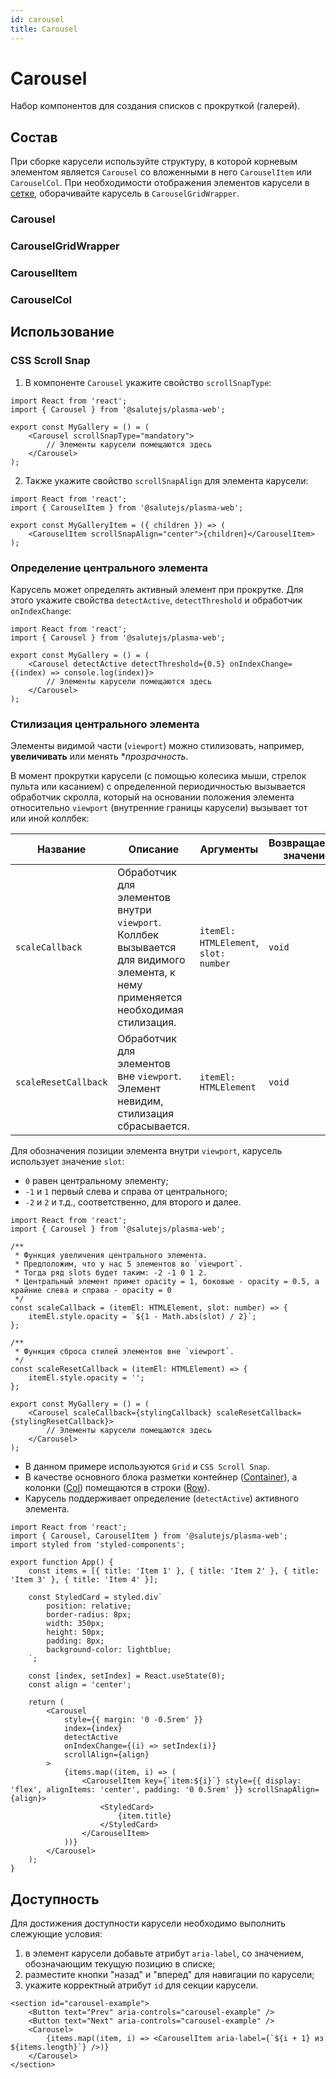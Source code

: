 ```yaml
---
id: carousel
title: Carousel
---
```



# Carousel

<Badge />

Набор компонентов для создания списков с прокруткой (галерей).

<StorybookLink name="Carousel" />

## Состав
При сборке карусели используйте структуру, в которой корневым элементом
является `Carousel` со вложенными в него `CarouselItem` или `CarouselCol`.
При необходимости отображения элементов карусели в [сетке](../grid), оборачивайте карусель в `CarouselGridWrapper`.

### Carousel
<Description name="Carousel" />
<PropsTable name="Carousel" />

### CarouselGridWrapper
<Description name="CarouselGridWrapper" />

### CarouselItem
<Description name="CarouselItem" />
<PropsTable name="CarouselItem" />

### CarouselCol
<Description name="CarouselCol" />
<PropsTable name="CarouselCol" />

## Использование

### CSS Scroll Snap

1. В компоненте `Carousel` укажите свойство `scrollSnapType`:

```tsx title="MyGallery.tsx"
import React from 'react';
import { Carousel } from '@salutejs/plasma-web';

export const MyGallery = () = (
    <Carousel scrollSnapType="mandatory">
        // Элементы карусели помещаются здесь
    </Carousel>
);
```

2. Также укажите свойство `scrollSnapAlign` для элемента карусели:

```tsx title="MyGallery.tsx"
import React from 'react';
import { CarouselItem } from '@salutejs/plasma-web';

export const MyGalleryItem = ({ children }) => (
    <CarouselItem scrollSnapAlign="center">{children}</CarouselItem>
);
```

### Определение центрального элемента
Карусель может определять активный элемент при прокрутке.
Для этого укажите свойства `detectActive`, `detectThreshold` и обработчик `onIndexChange`:

```tsx title="MyGallery.tsx"
import React from 'react';
import { Carousel } from '@salutejs/plasma-web';

export const MyGallery = () = (
    <Carousel detectActive detectThreshold={0.5} onIndexChange={(index) => console.log(index)}>
        // Элементы карусели помещаются здесь
    </Carousel>
);
```

### Стилизация центрального элемента
Элементы видимой части (`viewport`) можно стилизовать, например, **увеличивать** или менять **прозрачность*.

В момент прокрутки карусели (с помощью колесика мыши, стрелок пульта или касанием)
с определенной периодичностью вызывается обработчик скролла,
который на основании положения элемента относительно `viewport` 
(внутренние границы карусели) вызывает тот или иной коллбек:

| Название               | Описание | Аргументы | Возвращаемое значение |
| ---------------------- | -------- | --------- | --------------------- |
| `scaleCallback`        | Обработчик для элементов внутри `viewport`. Коллбек вызывается для видимого элемента, к нему применяется необходимая стилизация. | `itemEl: HTMLElement`, `slot: number` | `void` |
| `scaleResetCallback`   | Обработчик для элементов вне `viewport`. Элемент невидим, стилизация сбрасывается. | `itemEl: HTMLElement` | `void` |

Для обозначения позиции элемента внутри `viewport`, карусель использует значение `slot`:
* `0` равен центральному элементу;
* `-1` и `1` первый слева и справа от центрального;
* `-2` и `2` и т.д., соответственно, для второго и далее.

```tsx title="MyGallery.tsx"
import React from 'react';
import { Carousel } from '@salutejs/plasma-web';

/**
 * Функция увеличения центрального элемента.
 * Предположим, что у нас 5 элементов во `viewport`.
 * Тогда ряд slots будет таким: -2 -1 0 1 2.
 * Центральный элемент примет opacity = 1, боковые - opacity = 0.5, а крайние слева и справа - opacity = 0
 */
const scaleCallback = (itemEl: HTMLElement, slot: number) => {
    itemEl.style.opacity = `${1 - Math.abs(slot) / 2}`;
};

/**
 * Функция сброса стилей элементов вне `viewport`.
 */
const scaleResetCallback = (itemEl: HTMLElement) => {
    itemEl.style.opacity = '';
};

export const MyGallery = () = (
    <Carousel scaleCallback={stylingCallback} scaleResetCallback={stylingResetCallback}>
        // Элементы карусели помещаются здесь
    </Carousel>
);
```

* В данном примере используются `Grid` и `CSS Scroll Snap`.
* В качестве основного блока разметки контейнер ([Container](../grid/#container)),
а колонки ([Col](../grid/#col)) помещаются в строки ([Row](../grid/#row)).
* Карусель поддерживает определение (`detectActive`) активного элемента.

```tsx live
import React from 'react';
import { Carousel, CarouselItem } from '@salutejs/plasma-web';
import styled from 'styled-components';

export function App() {
    const items = [{ title: 'Item 1' }, { title: 'Item 2' }, { title: 'Item 3' }, { title: 'Item 4' }];

    const StyledCard = styled.div`
        position: relative;
        border-radius: 8px;
        width: 350px;
        height: 50px;
        padding: 8px;
        background-color: lightblue;
    `;

    const [index, setIndex] = React.useState(0);
    const align = 'center';

    return (
        <Carousel
            style={{ margin: '0 -0.5rem' }}
            index={index}
            detectActive
            onIndexChange={(i) => setIndex(i)}
            scrollAlign={align}
        >
            {items.map((item, i) => (
                <CarouselItem key={`item:${i}`} style={{ display: 'flex', alignItems: 'center', padding: '0 0.5rem' }} scrollSnapAlign={align}>
                    <StyledCard>
                        {item.title}
                    </StyledCard>
                </CarouselItem>
            ))}
        </Carousel>
    );
}
```

## Доступность
Для достижения доступности карусели необходимо выполнить слежующие условия:
1. в элемент карусели добавьте атрибут `aria-label`, со значением, обозначающим текущую позицию в списке;
2. разместите кнопки "назад" и "вперед" для навигации по карусели;
3. укажите корректный атрибут `id` для секции карусели.

```tsx
<section id="carousel-example">
    <Button text="Prev" aria-controls="carousel-example" />
    <Button text="Next" aria-controls="carousel-example" />
    <Carousel>
        {items.map((item, i) => <CarouselItem aria-label={`${i + 1} из ${items.length}`} />)}
    </Carousel>
</section>
```
